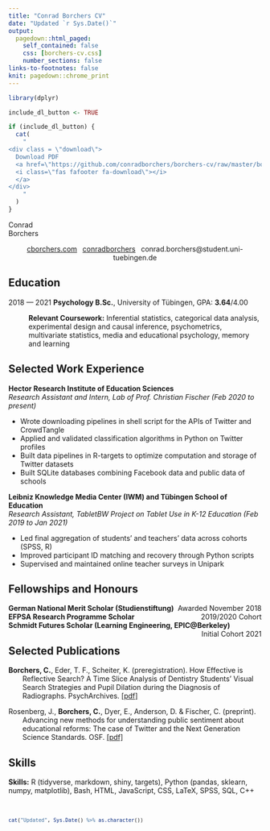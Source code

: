 ```yaml
---
title: "Conrad Borchers CV"
date: "Updated `r Sys.Date()`"
output:
  pagedown::html_paged:
    self_contained: false
    css: [borchers-cv.css]
    number_sections: false
links-to-footnotes: false
knit: pagedown::chrome_print
---
```


```r
library(dplyr)
```


```r

include_dl_button <- TRUE

if (include_dl_button) {
  cat(
    "
<div class = \"download\">
  Download PDF
  <a href=\"https://github.com/conradborchers/borchers-cv/raw/master/borchers-cv.pdf\" class=\"icon-block\">
  <i class=\"fas fafooter fa-download\"></i>
  </a>
</div>
    "
  )
}

```

<div id = "block_container">
<div class = "first", id="bloc1">Conrad</div>  
<div class = "last", id="bloc2">Borchers</div>
</div>

<p align="center">
<span style="color: #454545"><i class="fas fa-globe"></i></span> 
[cborchers.com](https://www.cborchers.com)
<span style="color: #454545; margin-left: 0.5em"><i class="fab fa-github"></i></span> [conradborchers](https://github.com/conradborchers/)
<span style="color: #454545; margin-left: 0.5em"><i class="fas fa-envelope"></i></span> 
conrad.borchers\@student.uni-tuebingen.de 
</p>

## Education

<p>
2018 --- 2021 <strong>Psychology B.Sc.</strong>, University of Tübingen, GPA: <strong>3.64</strong>/4.00
<br>
<p style="margin-left:40px">
<strong>Relevant Coursework:</strong> Inferential statistics, categorical data analysis,
experimental design and causal inference, psychometrics, multivariate statistics,
media and educational psychology, memory and learning
</p>

## Selected Work Experience

<strong>Hector Research Institute of Education Sciences</strong><br>
<em>Research Assistant and Intern, Lab of Prof. Christian Fischer (Feb 2020 to present)</em><br>
<ul>
<li>Wrote downloading pipelines in shell script for the APIs of Twitter and CrowdTangle
</li><li>Applied and validated classification algorithms in Python on Twitter profiles
</li><li>Built data pipelines in R-targets to optimize computation and storage of Twitter datasets
</li><li>Built SQLite databases combining Facebook data and public data of schools
</ul>

<strong>Leibniz Knowledge Media Center (IWM) and Tübingen School of Education</strong><br>
<em>Research Assistant, TabletBW Project on Tablet Use in K-12 Education (Feb 2019 to Jan 2021)</em><br>
<ul>
<li>Led final aggregation of students' and teachers' data across cohorts (SPSS, R)
</li><li>Improved participant ID matching and recovery through Python scripts 
</li><li>Supervised and maintained online teacher surveys in Unipark
</ul>

## Fellowships and Honours


<strong>German National Merit Scholar (Studienstiftung)</strong><span style="float:right;">Awarded November 2018</span>
<br>
<strong>EFPSA Research Programme Scholar</strong><span style="float:right;">2019/2020 Cohort</span>
<br>
<strong>Schmidt Futures Scholar (Learning Engineering, EPIC@Berkeley)</strong><span style="float:right;">Initial Cohort 2021</span>

## Selected Publications

<style>
.hangingindent {
  padding-left: 28px ;
  text-indent: -28px ;
} 
</style>

<p class="hangingindent">
 <strong>Borchers, C.</strong>, Eder, T. F., Scheiter, K. (preregistration). How Effective is Reflective Search? A Time Slice Analysis of Dentistry Students’ Visual Search Strategies and Pupil Dilation during the Diagnosis of Radiographs. PsychArchives. 
[[pdf]](https://hdl.handle.net/20.500.12034/4035)
</p>

<p class="hangingindent">
Rosenberg, J., <strong>Borchers, C.</strong>, Dyer, E., Anderson, D. & Fischer, C. (preprint). Advancing new methods for understanding public sentiment about 
educational reforms: The case of Twitter and the Next Generation Science Standards. OSF.
[[pdf]](https://osf.io/xymsd)
</p>

## Skills

<strong>Skills:</strong> 
R (tidyverse, markdown, shiny, targets), Python (pandas, sklearn, numpy, matplotlib), Bash, HTML, JavaScript, CSS, LaTeX, SPSS, SQL, C++

<br>

<p><small>
```r
cat("Updated", Sys.Date() %>% as.character())
```
</small></p>
